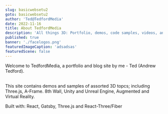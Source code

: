 ```yaml
---
slug: basicwebsetu2
goto: basicwebsetu2
author: 'Ted@TedfordMedia'
date: 2022-11-16
title: About TedfordMedia
description: 'All things 3D: Portfolio, demos, code samples, videos, and more.'
published: true
banner: './facelogos.png' 
featuredImageCaption: 'adsadsas'
featuredScene: false
---
```


<Layout>
Welcome to TedfordMedia, a portfolio and blog site by me - Ted (Andrew Tedford).  <br/><br/>

This site contains demos and samples of assorted 3D topcs; including Three.js, A-Frame. 8th Wall, Unity and Unreal Engine, Augmented and Virtual Reality.

Built with: React, Gatsby, Three.js and React-Three/Fiber 
</Layout>

  
 